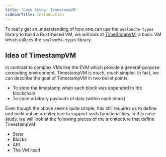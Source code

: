 ```yaml
---
title: "Case Study: TimestampVM"
sidebarTitle: Introduction
---
```

To really get an understanding of how one can use the `avalanche-types` library to build a Rust-based VM, we will look at [TimeStampVM](https://github.com/ava-labs/timestampvm-rs/tree/main), a basic VM which utilizes the `avalanche-types` library.

Idea of TimestampVM[​](#idea-of-timestampvm "Direct link to heading")
---------------------------------------------------------------------

In contrast to complex VMs like the EVM which provide a general-purpose computing environment, TimestampVM is _much, much_ simpler. In fact, we can describe the goal of TimestampVM in two bullet points:

- To store the timestamp when each block was appended to the blockchain
- To store arbitrary payloads of data (within each block)

Even though the above seems quite simple, this still requires us to define and build out an architecture to support such functionalities. In this case study, we will look at the following pieces of the architecture that define TimestampVM:

- State
- Blocks
- API
- The VM itself